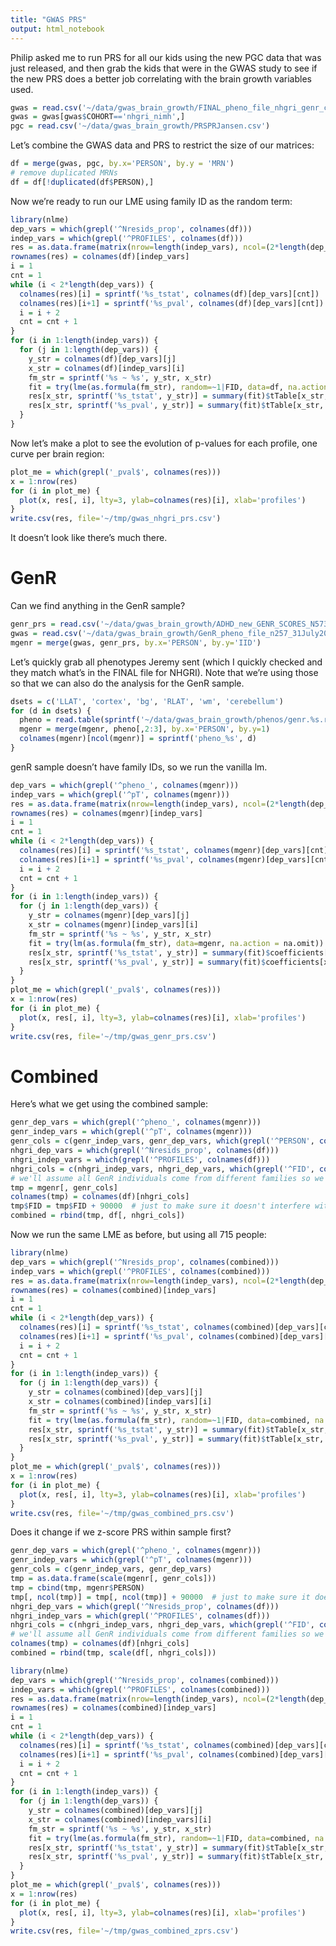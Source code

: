 ```yaml
---
title: "GWAS PRS"
output: html_notebook
---
```


Philip asked me to run PRS for all our kids using the new PGC data that was just released, and then grab the kids that were in the GWAS study to see if the new PRS does a better job correlating with the brain growth variables used.

```r
gwas = read.csv('~/data/gwas_brain_growth/FINAL_pheno_file_nhgri_genr_combined_18Aug2016.csv')
gwas = gwas[gwas$COHORT=='nhgri_nimh',]
pgc = read.csv('~/data/gwas_brain_growth/PRSPRJansen.csv')
```

Let's combine the GWAS data and PRS to restrict the size of our matrices:

```r
df = merge(gwas, pgc, by.x='PERSON', by.y = 'MRN')
# remove duplicated MRNs
df = df[!duplicated(df$PERSON),]
```

Now we're ready to run our LME using family ID as the random term:

```r
library(nlme)
dep_vars = which(grepl('^Nresids_prop', colnames(df)))
indep_vars = which(grepl('^PROFILES', colnames(df)))
res = as.data.frame(matrix(nrow=length(indep_vars), ncol=(2*length(dep_vars))))
rownames(res) = colnames(df)[indep_vars]
i = 1
cnt = 1
while (i < 2*length(dep_vars)) {
  colnames(res)[i] = sprintf('%s_tstat', colnames(df)[dep_vars][cnt])
  colnames(res)[i+1] = sprintf('%s_pval', colnames(df)[dep_vars][cnt])
  i = i + 2
  cnt = cnt + 1
}
for (i in 1:length(indep_vars)) {
  for (j in 1:length(dep_vars)) {
    y_str = colnames(df)[dep_vars][j]
    x_str = colnames(df)[indep_vars][i]
    fm_str = sprintf('%s ~ %s', y_str, x_str)
    fit = try(lme(as.formula(fm_str), random=~1|FID, data=df, na.action = na.omit))
    res[x_str, sprintf('%s_tstat', y_str)] = summary(fit)$tTable[x_str,'t-value']
    res[x_str, sprintf('%s_pval', y_str)] = summary(fit)$tTable[x_str,'p-value']
  }
}
```

Now let's make a plot to see the evolution of p-values for each profile, one curve per brain region:

```r
plot_me = which(grepl('_pval$', colnames(res)))
x = 1:nrow(res)
for (i in plot_me) {
  plot(x, res[, i], lty=3, ylab=colnames(res)[i], xlab='profiles')
}
write.csv(res, file='~/tmp/gwas_nhgri_prs.csv')
```

It doesn't look like there's much there.

# GenR

Can we find anything in the GenR sample? 

```r
genr_prs = read.csv('~/data/gwas_brain_growth/ADHD_new_GENR_SCORES_N5731_raw.csv')
gwas = read.csv('~/data/gwas_brain_growth/GenR_pheno_file_n257_31July2016.csv')
mgenr = merge(gwas, genr_prs, by.x='PERSON', by.y='IID')
```

Let's quickly grab all phenotypes Jeremy sent (which I quickly checked and they match what's in the FINAL file for NHGRI). Note that we're using those so that we can also do the analysis for the GenR sample.

```r
dsets = c('LLAT', 'cortex', 'bg', 'RLAT', 'wm', 'cerebellum')
for (d in dsets) {
  pheno = read.table(sprintf('~/data/gwas_brain_growth/phenos/genr.%s.rit', d))
  mgenr = merge(mgenr, pheno[,2:3], by.x='PERSON', by.y=1)
  colnames(mgenr)[ncol(mgenr)] = sprintf('pheno_%s', d)
}
```

genR sample doesn't have family IDs, so we run the vanilla lm.

```r
dep_vars = which(grepl('^pheno_', colnames(mgenr)))
indep_vars = which(grepl('^pT', colnames(mgenr)))
res = as.data.frame(matrix(nrow=length(indep_vars), ncol=(2*length(dep_vars))))
rownames(res) = colnames(mgenr)[indep_vars]
i = 1
cnt = 1
while (i < 2*length(dep_vars)) {
  colnames(res)[i] = sprintf('%s_tstat', colnames(mgenr)[dep_vars][cnt])
  colnames(res)[i+1] = sprintf('%s_pval', colnames(mgenr)[dep_vars][cnt])
  i = i + 2
  cnt = cnt + 1
}
for (i in 1:length(indep_vars)) {
  for (j in 1:length(dep_vars)) {
    y_str = colnames(mgenr)[dep_vars][j]
    x_str = colnames(mgenr)[indep_vars][i]
    fm_str = sprintf('%s ~ %s', y_str, x_str)
    fit = try(lm(as.formula(fm_str), data=mgenr, na.action = na.omit))
    res[x_str, sprintf('%s_tstat', y_str)] = summary(fit)$coefficients[x_str,'t value']
    res[x_str, sprintf('%s_pval', y_str)] = summary(fit)$coefficients[x_str,'Pr(>|t|)']
  }
}
plot_me = which(grepl('_pval$', colnames(res)))
x = 1:nrow(res)
for (i in plot_me) {
  plot(x, res[, i], lty=3, ylab=colnames(res)[i], xlab='profiles')
}
write.csv(res, file='~/tmp/gwas_genr_prs.csv')
```

# Combined

Here's what we get using the combined sample:

```r
genr_dep_vars = which(grepl('^pheno_', colnames(mgenr)))
genr_indep_vars = which(grepl('^pT', colnames(mgenr)))
genr_cols = c(genr_indep_vars, genr_dep_vars, which(grepl('^PERSON', colnames(mgenr))))
nhgri_dep_vars = which(grepl('^Nresids_prop', colnames(df)))
nhgri_indep_vars = which(grepl('^PROFILES', colnames(df)))
nhgri_cols = c(nhgri_indep_vars, nhgri_dep_vars, which(grepl('^FID', colnames(df))))
# we'll assume all GenR individuals come from different families so we can run LME
tmp = mgenr[, genr_cols]
colnames(tmp) = colnames(df)[nhgri_cols]
tmp$FID = tmp$FID + 90000  # just to make sure it doesn't interfere with nhgri IDs
combined = rbind(tmp, df[, nhgri_cols])
```

Now we run the same LME as before, but using all 715 people:

```r
library(nlme)
dep_vars = which(grepl('^Nresids_prop', colnames(combined)))
indep_vars = which(grepl('^PROFILES', colnames(combined)))
res = as.data.frame(matrix(nrow=length(indep_vars), ncol=(2*length(dep_vars))))
rownames(res) = colnames(combined)[indep_vars]
i = 1
cnt = 1
while (i < 2*length(dep_vars)) {
  colnames(res)[i] = sprintf('%s_tstat', colnames(combined)[dep_vars][cnt])
  colnames(res)[i+1] = sprintf('%s_pval', colnames(combined)[dep_vars][cnt])
  i = i + 2
  cnt = cnt + 1
}
for (i in 1:length(indep_vars)) {
  for (j in 1:length(dep_vars)) {
    y_str = colnames(combined)[dep_vars][j]
    x_str = colnames(combined)[indep_vars][i]
    fm_str = sprintf('%s ~ %s', y_str, x_str)
    fit = try(lme(as.formula(fm_str), random=~1|FID, data=combined, na.action = na.omit))
    res[x_str, sprintf('%s_tstat', y_str)] = summary(fit)$tTable[x_str,'t-value']
    res[x_str, sprintf('%s_pval', y_str)] = summary(fit)$tTable[x_str,'p-value']
  }
}
plot_me = which(grepl('_pval$', colnames(res)))
x = 1:nrow(res)
for (i in plot_me) {
  plot(x, res[, i], lty=3, ylab=colnames(res)[i], xlab='profiles')
}
write.csv(res, file='~/tmp/gwas_combined_prs.csv')
```

Does it change if we z-score PRS within sample first?

```r
genr_dep_vars = which(grepl('^pheno_', colnames(mgenr)))
genr_indep_vars = which(grepl('^pT', colnames(mgenr)))
genr_cols = c(genr_indep_vars, genr_dep_vars)
tmp = as.data.frame(scale(mgenr[, genr_cols]))
tmp = cbind(tmp, mgenr$PERSON)
tmp[, ncol(tmp)] = tmp[, ncol(tmp)] + 90000  # just to make sure it doesn't interfere with nhgri IDs
nhgri_dep_vars = which(grepl('^Nresids_prop', colnames(df)))
nhgri_indep_vars = which(grepl('^PROFILES', colnames(df)))
nhgri_cols = c(nhgri_indep_vars, nhgri_dep_vars, which(grepl('^FID', colnames(df))))
# we'll assume all GenR individuals come from different families so we can run LME
colnames(tmp) = colnames(df)[nhgri_cols]
combined = rbind(tmp, scale(df[, nhgri_cols]))
```

```r
library(nlme)
dep_vars = which(grepl('^Nresids_prop', colnames(combined)))
indep_vars = which(grepl('^PROFILES', colnames(combined)))
res = as.data.frame(matrix(nrow=length(indep_vars), ncol=(2*length(dep_vars))))
rownames(res) = colnames(combined)[indep_vars]
i = 1
cnt = 1
while (i < 2*length(dep_vars)) {
  colnames(res)[i] = sprintf('%s_tstat', colnames(combined)[dep_vars][cnt])
  colnames(res)[i+1] = sprintf('%s_pval', colnames(combined)[dep_vars][cnt])
  i = i + 2
  cnt = cnt + 1
}
for (i in 1:length(indep_vars)) {
  for (j in 1:length(dep_vars)) {
    y_str = colnames(combined)[dep_vars][j]
    x_str = colnames(combined)[indep_vars][i]
    fm_str = sprintf('%s ~ %s', y_str, x_str)
    fit = try(lme(as.formula(fm_str), random=~1|FID, data=combined, na.action = na.omit))
    res[x_str, sprintf('%s_tstat', y_str)] = summary(fit)$tTable[x_str,'t-value']
    res[x_str, sprintf('%s_pval', y_str)] = summary(fit)$tTable[x_str,'p-value']
  }
}
plot_me = which(grepl('_pval$', colnames(res)))
x = 1:nrow(res)
for (i in plot_me) {
  plot(x, res[, i], lty=3, ylab=colnames(res)[i], xlab='profiles')
}
write.csv(res, file='~/tmp/gwas_combined_zprs.csv')
```






